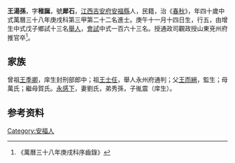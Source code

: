 {{明清人物信息框
| 姓名 = 王湯孫
| 原名 =
| 圖片名稱= 
| 圖片大小 =
| 圖片說明 = 
| 最高職務 =
| 國家 = 大明 
| 爵位 =
| 籍貫 = [[江西|江西]][[吉安府|吉安府]][[安福縣|安福縣]]
| 族裔 = 
| 旗籍 = 
| 字號 = 
| 諡號 =
| 出生日期 = 庚午十一月十四日
| 出生地點 =
| 逝世日期 = 
| 逝世地點 =
| 墓葬 =
| 配偶 = 劉氏
| 親屬 = 曾祖[[王季卿|王季卿]]，祖[[王士任|王士任]]，父[[王而縉|王而縉]]，母萬氏；繼母賀氏
| 出身 =
* 萬曆三十八年庚戌科進士
| 經歷 =
| 著作 =  
*
*
*
}}
'''王湯孫'''{{BD|1571年||？年||}}，字'''稚誕'''，號'''犀石'''，[[江西|江西]][[吉安府|吉安府]][[安福縣|安福縣]]人，民籍，治《[[春秋|春秋]]》，年四十歲中式萬曆三十八年庚戌科第三甲第二十二名進士。庚午十一月十四日生，行五，由增生中式戊子鄉試十三名[[舉人|舉人]]，[[會試|會試]]中式一百六十三名。授通政司觀政授山東兗州府推官卒<ref>《萬曆三十八年庚戌科序齒錄》</ref>。

== 家族 ==
曾祖[[王季卿|王季卿]]，庠生封刑部郎中；祖[[王士任|王士任]]，舉人永州府通判；父[[王而縉|王而縉]]，監生；母萬氏；繼母賀氏。[[永感下|永感下]]，妻劉氏，弟秀孫，子㣧震（庠生）。

== 参考资料 ==
{{reflist}}

{{萬曆三十八年庚戌科殿试金榜}}

{{Authority control}}

{{DEFAULTSORT:}}
[[Category:安福人|Category:安福人]]


{{明朝人物小作品}}